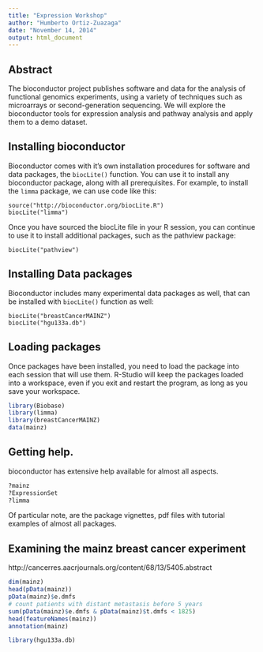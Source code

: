 ```yaml
---
title: "Expression Workshop"
author: "Humberto Ortiz-Zuazaga"
date: "November 14, 2014"
output: html_document
---
```


## Abstract

The bioconductor project publishes software and data for the analysis of functional genomics experiments, using a variety of techniques such as microarrays or second-generation sequencing. We will explore the bioconductor tools for expression analysis and pathway analysis and apply them to a demo dataset.

## Installing bioconductor

Bioconductor comes with it's own installation procedures for software and data packages, the `biocLite()` function. You can use it to install any bioconductor package, along with all prerequisites. For example, to install the `limma` package, we can use code like this:

```
source("http://bioconductor.org/biocLite.R")
biocLite("limma")
```

Once you have sourced the biocLite file in your R session, you can continue to use it to install additional packages, such as the pathview package:

```
biocLite("pathview")
```

## Installing Data packages

Bioconductor includes many experimental data packages as well, that can be installed with `biocLite()` function as well:

```
biocLite("breastCancerMAINZ")
biocLite("hgu133a.db")
```

## Loading packages

Once packages have been installed, you need to load the package into each session that will use them. R-Studio will keep the packages loaded into a workspace, even if you exit and restart the program, as long as you save your workspace.

```r
library(Biobase)
library(limma)
library(breastCancerMAINZ)
data(mainz)
```


## Getting help.

bioconductor has extensive help available for almost all aspects.

```r
?mainz
?ExpressionSet
?limma
```

Of particular note, are the package vignettes, pdf files with tutorial examples of almost all packages.

## Examining the mainz breast cancer experiment

http://cancerres.aacrjournals.org/content/68/13/5405.abstract

```r
dim(mainz)
head(pData(mainz))
pData(mainz)$e.dmfs
# count patients with distant metastasis before 5 years
sum(pData(mainz)$e.dmfs & pData(mainz)$t.dmfs < 1825)
head(featureNames(mainz))
annotation(mainz)
```


```r
library(hgu133a.db)
```
